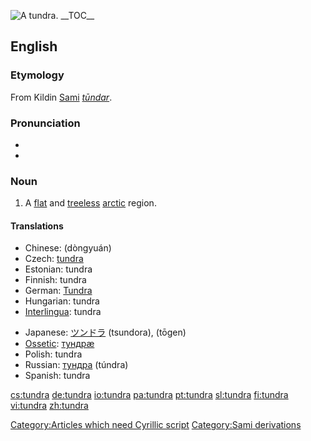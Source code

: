 [[Image:Wrangel Island tundra.jpg|thumb|right|A tundra.]]
{{wikipedia}}
__TOC__

{{was wotd|2006|December|24}}
==English==

===Etymology===
From Kildin [[Sami]] ''[[tūndar]]''. [[Category:Articles which need Cyrillic script]]

===Pronunciation===
*{{IPA|/ˈtʌndɹə/}}
*{{audio|en-us-tundra.ogg|Audio (US)}}

===Noun===
{{en-noun}}
# A [[flat]] and [[treeless]] [[arctic]] region.

====Translations====
{{trans-top|flat treeless arctic region}}
*Chinese: {{ZHchar|[[冻原]]}} (dòngyuán)
*Czech: [[tundra]]
*Estonian: tundra
*Finnish: tundra
*German: [[Tundra]]
*Hungarian: tundra
*[[Interlingua]]: tundra
{{trans-mid}}
*Japanese: [[ツンドラ]] (tsundora), {{JAchar|[[凍原]]}} (tōgen)
*[[Ossetic]]: [[тундрæ]]
*Polish: tundra {{f}}
*Russian: [[тундра]] (túndra) {{f}}
*Spanish: tundra {{f}}
{{trans-bottom}}

[[Category:Sami derivations]]
<!-- [[Category:Russian derivations]] ? -->

[[cs:tundra]]
[[de:tundra]]
[[io:tundra]]
[[pa:tundra]]
[[pt:tundra]]
[[sl:tundra]]
[[fi:tundra]]
[[vi:tundra]]
[[zh:tundra]]